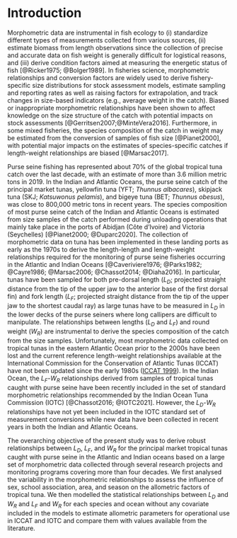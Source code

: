 
# Introduction

Morphometric data are instrumental in fish ecology to (i) standardize different types of measurements collected from various sources, (ii) estimate biomass from length observations since the collection of precise and accurate data on fish weight is generally difficult for logistical reasons, and (iii) derive condition factors aimed at measuring the energetic status of fish [@Ricker1975; @Bolger1989]. In fisheries science, morphometric relationships and conversion factors are widely used to derive fishery-specific size distributions for stock assessment models, estimate sampling and reporting rates as well as raising factors for extrapolation, and track changes in size-based indicators (e.g., average weight in the catch). Biased or inappropriate morphometric relationships have been shown to affect knowledge on the size structure of the catch with potential impacts on stock assessments [@Gerritsen2007;@MinteVera2016]. Furthermore, in some mixed fisheries, the species composition of the catch in weight may be estimated from the conversion of samples of fish size [@Pianet2000], with potential major impacts on the estimates of species-specific catches if length-weight relationships are biased [@Marsac2017].

Purse seine fishing has represented about 70% of the global tropical tuna catch over the last decade, with an estimate of more than 3.6 million metric tons in 2019. In the Indian and Atlantic Oceans, the purse seine catch of the principal market tunas, yellowfin tuna (YFT; _Thunnus albacares_), skipjack tuna (SKJ; _Katsuwonus pelamis_), and bigeye tuna (BET; _Thunnus obesus_), was close to 800,000 metric tons in recent years. The species composition of most purse seine catch of the Indian and Atlantic Oceans is estimated from size samples of the catch performed during unloading operations that mainly take place in the ports of Abidjan (Côte d'Ivoire) and Victoria (Seychelles) [@Pianet2000; @Duparc2020]. The collection of morphometric data on tuna has been implemented in these landing ports as early as the 1970s to derive the length-length and length-weight relationships required for the monitoring of purse seine fisheries occurring in the Atlantic and Indian Oceans [@Caveriviere1976; @Parks1982; @Cayre1986; @Marsac2006; @Chassot2014; @Diaha2016]. In particular, tunas have been sampled for both pre-dorsal length (_L~D~_; projected straight distance from the tip of the upper jaw to the anterior base of the first dorsal fin) and fork length (_L~F~_; projected straight distance from the tip of the upper jaw to the shortest caudal ray) as large tunas have to be measured in _L~D~_ in the lower decks of the purse seiners where long callipers are difficult to manipulate. The relationships between lengths (_L~D~_ and _L~F~_) and round weight (_W~R~_) are instrumental to derive the species composition of the catch from the size samples. Unfortunately, most morphometric data collected on tropical tunas in the eastern Atlantic Ocean prior to the 2000s have been lost and the current reference length-weight relationships available at the International Commission for the Conservation of Atlantic Tunas (ICCAT) have not been updated since the early 1980s ([ICCAT 1999](https://www.iccat.int/Documents/SCRS/Manual/Appendices/Appendix%204%20III%20Trop.pdf)). In the Indian Ocean, the _L~F~_-_W~R~_ relationships derived from samples of tropical tunas caught with purse seine have been recently included in the set of standard morphometric relationships recommended by the Indian Ocean Tuna Commission (IOTC) [@Chassot2016; @IOTC2021]. However, the _L~D~_-_W~R~_ relationships have not yet been included in the IOTC standard set of measurement conversions while new data have been collected in recent years in both the Indian and Atlantic Oceans.

The overarching objective of the present study was to derive robust relationships between _L~D~_, _L~F~_, and _W~R~_ for the principal market tropical tunas caught with purse seine in the Atlantic and Indian oceans based on a large set of morphometric data collected through several research projects and monitoring programs covering more than four decades. We first analysed the variability in the morphometric relationships to assess the influence of sex, school association, area, and season on the allometric factors of tropical tuna. We then modelled the statistical relationships between _L~D~_ and _W~R~_ and _L~F~_ and _W~R~_ for each species and ocean without any covariate included in the models to estimate allometric parameters for operational use in ICCAT and IOTC and compare them with values available from the literature.

<!-- (Fuller 1987, Carroll et al. 2006). -->
<!-- + Compare the life-history traits of tropical tunas between the Atlantic and Indian Oceans.  -->
<!-- in order to propagate it to the estimates of catch  -->
<!-- habitat represented by biogeographical provinces (Longhurst 1998) and quarters (Dueri et al.) -->
<!-- Estimates of the condition factor and allometry coefficient can be related to ecological processes and life history. High values of the allometry coefficient imply that the species gains weight fast growing in length. The value of the coefficient estimated for a species can vary between stocks and even between areas Andrade & Campos 2002 -->





